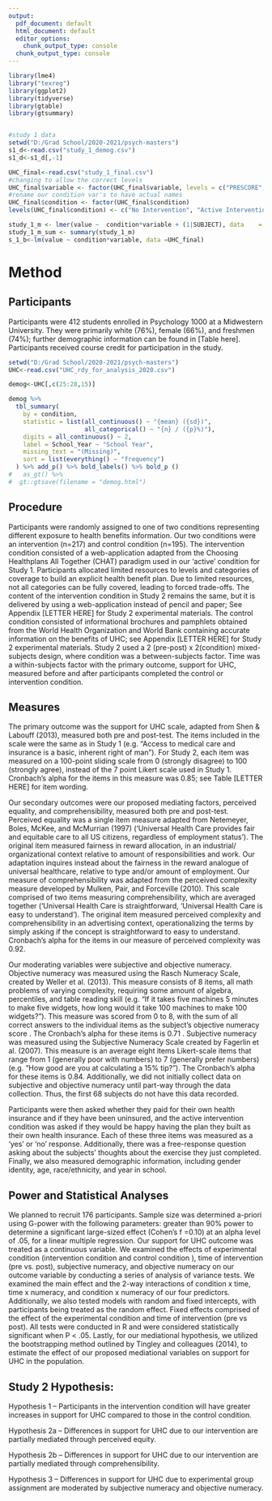 ```yaml
---
output:
  pdf_document: default
  html_document: default
  editor_options: 
    chunk_output_type: console
  chunk_output_type: console
---
```



```r
library(lme4)
library("texreg")
library(ggplot2)
library(tidyverse)
library(gtable)
library(gtsummary)


#study 1 data
setwd("D:/Grad School/2020-2021/psych-masters")
s1_d<-read.csv("study_1_demog.csv")
s1_d<-s1_d[,-1]

UHC_final<-read.csv("study_1_final.csv")
#changing to allow the correct levels
UHC_final$variable <- factor(UHC_final$variable, levels = c("PRESCORE","POSTSCORE"), labels = c("PRE", "POST"))
#rename our condition var's to have actual names
UHC_final$condition <- factor(UHC_final$condition)
levels(UHC_final$condition) <- c("No Intervention", "Active Intervention","Passive Intervention")

study_1_m <- lmer(value ~  condition*variable + (1|SUBJECT), data    = UHC_final)
study_1_m_sum <- summary(study_1_m)
s_1_b<-lm(value ~ condition*variable, data =UHC_final)
```

# Method

## Participants

Participants were 412 students enrolled in Psychology 1000 at a Midwestern University. They were primarily white (76%), female (66%), and freshmen (74%); further demographic information can be found in [Table here]. Participants received course credit for participation in the study. 

```r
setwd("D:/Grad School/2020-2021/psych-masters")
UHC<-read.csv("UHC_rdy_for_analysis_2020.csv")

demog<-UHC[,c(25:28,15)]

demog %>%
  tbl_summary(
    by = condition,
    statistic = list(all_continuous() ~ "{mean} ({sd})",
                     all_categorical() ~ "{n} / ({p}%)"),
    digits = all_continuous() ~ 2,
    label = School_Year ~ "School Year",
    missing_text = "(Missing)",
    sort = list(everything() ~ "frequency")
  ) %>% add_p() %>% bold_labels() %>% bold_p ()
#   as_gt() %>%
#  gt::gtsave(filename = "demog.html")
```

## Procedure

Participants were randomly assigned to one of two conditions representing different exposure to health benefits information. Our two conditions were an intervention (n=217) and control condition (n=195). The intervention condition consisted of a web-application adapted from the Choosing Healthplans All Together (CHAT) paradigm used in our ‘active’ condition for Study 1. Participants allocated limited resources to levels and categories of coverage to build an explicit health benefit plan. Due to limited resources, not all categories can be fully covered, leading to forced trade-offs. The content of the intervention condition in Study 2 remains the same, but it is delivered by using a web-application instead of pencil and paper; See Appendix [LETTER HERE] for Study 2 experimental materials. The control condition consisted of informational brochures and pamphlets obtained from the World Health Organization and World Bank containing accurate information on the benefits of UHC; see Appendix [LETTER HERE] for Study 2 experimental materials. Study 2 used a 2 (pre-post) x 2(condition) mixed-subjects design, where condition was a between-subjects factor. Time was a within-subjects factor with the primary outcome, support for UHC, measured before and after participants completed the control or intervention condition.


## Measures

The primary outcome was the support for UHC scale, adapted from Shen & Labouff (2013), measured both pre and post-test. The items included in the scale were the same as in Study 1 (e.g. “Access to medical care and insurance is a basic, inherent right of man”). For Study 2, each item was measured on a 100-point sliding scale from 0 (strongly disagree) to 100 (strongly agree), instead of the 7 point Likert scale used in Study 1. Cronbach’s alpha for the items in this measure was 0.85; see Table [LETTER HERE] for item wording.

Our secondary outcomes were our proposed mediating factors, perceived equality, and comprehensibility, measured both pre and post-test.   Perceived equality was a single item measure adapted from Netemeyer, Boles, McKee, and McMurrian (1997) (‘Universal Health Care provides fair and equitable care to all US citizens, regardless of employment status’). The original item measured fairness in reward allocation, in an industrial/ organizational context relative to amount of responsibilities and work. Our adaptation inquires instead about the fairness in the reward analogue of universal healthcare, relative to type and/or amount of employment.   Our measure of comprehensibility was adapted from the perceived complexity measure developed by Mulken, Pair, and Forceville (2010). This scale comprised of two items measuring comprehensibility, which are averaged together (‘Universal Health Care is straightforward, ‘Universal Health Care is easy to understand’). The original item   measured perceived complexity and comprehensibility in an advertising context, operationalizing the terms by simply asking if the concept is straightforward to easy to understand. Cronbach’s alpha for the items in our measure of perceived complexity was 0.92.    

Our moderating variables were subjective and objective numeracy. Objective numeracy was measured using the Rasch Numeracy Scale, created by Weller et al. (2013). This measure consists of 8 items, all math problems of varying complexity, requiring some amount of algebra, percentiles, and table reading skill (e.g. “If it takes five machines 5 minutes to make five widgets, how long would it take 100 machines to make 100 widgets?”). This measure was scored from 0 to 8, with the sum of all correct answers to the individual items as the subject’s objective numeracy score . The Cronbach’s alpha for these items is 0.71  .    Subjective numeracy was measured using the Subjective Numeracy Scale created by Fagerlin et al. (2007). This measure is an average eight items Likert-scale items that range from 1 (generally poor with numbers) to 7 (generally prefer numbers) (e.g. “How good are you at calculating a 15% tip?”). The Cronbach’s alpha for these items is 0.84.   Additionally, we did not initially collect data on subjective and objective numeracy until part-way through the data collection. Thus, the first 68 subjects do not have this data recorded.

Participants were then asked whether they paid for their own health insurance and if they have been uninsured, and the active intervention condition was asked if they would be happy having the plan they built as their own health insurance. Each of these three items was measured as a ‘yes’ or ‘no’ response. Additionally, there was a free-response question asking about the subjects’ thoughts about the exercise they just completed. Finally, we also measured demographic information, including gender identity, age, race/ethnicity, and year in school.

## Power and Statistical Analyses

We planned to recruit 176 participants. Sample size was determined a-priori using G-power with the following parameters: greater than 90% power to determine a significant large-sized effect (Cohen’s f =0.10) at an alpha level of .05, for a linear multiple regression. Our support for UHC outcome   was treated as a continuous variable. We examined the effects of experimental condition (intervention condition and control condition ), time of intervention (pre vs. post), subjective numeracy, and objective numeracy on our outcome variable by conducting a series of analysis of variance tests. We examined the main effect and the 2-way interactions of condition x time, time x numeracy, and condition x numeracy of our four predictors. Additionally, we also tested models with random and fixed intercepts, with participants being treated as the random effect. Fixed effects comprised of the effect of the experimental condition and time of intervention (pre vs post). All tests were conducted in R and were considered statistically significant when P < .05. Lastly, for our mediational hypothesis, we utilized the bootstrapping method outlined by Tingley and colleagues (2014), to estimate the effect of our proposed mediational variables on support for UHC in the population. 

## Study 2 Hypothesis:

Hypothesis 1 – Participants in the intervention condition will have greater increases in support for UHC compared to those in the control condition. 

Hypothesis 2a – Differences in support for UHC due to our intervention are partially mediated through perceived equity.

Hypothesis 2b – Differences in support for UHC due to our intervention are partially mediated through comprehensibility.

Hypothesis 3 – Differences in support for UHC due to experimental group assignment are moderated by subjective numeracy and objective numeracy.